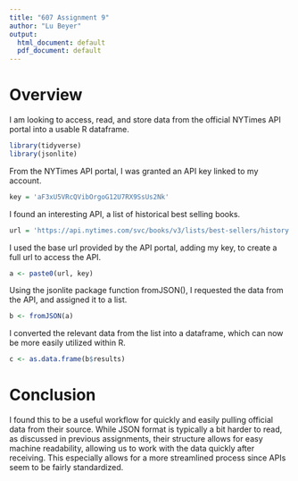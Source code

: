---
title: "607 Assignment 9"
author: "Lu Beyer"
output:
  html_document: default
  pdf_document: default
---

# Overview 
I am looking to access, read, and store data from the official NYTimes API portal into a usable R dataframe.

```{r}
library(tidyverse)
library(jsonlite)
```

From the NYTimes API portal, I was granted an API key linked to my account.
```{r}
key = 'aF3xU5VRcQVibOrgoG12U7RX9SsUs2Nk'
```

I found an interesting API, a list of historical best selling books.
```{r}
url = 'https://api.nytimes.com/svc/books/v3/lists/best-sellers/history.json?api-key='
```

I used the base url provided by the API portal, adding my key, to create a full url to access the API.
```{r}
a <- paste0(url, key)
```

Using the jsonlite package function fromJSON(), I requested the data from the API, and assigned it to a list.
```{r}
b <- fromJSON(a)
```

I converted the relevant data from the list into a dataframe, which can now be more easily utilized within R.
```{r}
c <- as.data.frame(b$results)
```

# Conclusion
I found this to be a useful workflow for quickly and easily pulling official data from their source.  While JSON format is typically a bit harder to read, as discussed in previous assignments, their structure allows for easy machine readability, allowing us to work with the data quickly after receiving.  This especially allows for a more streamlined process since APIs seem to be fairly standardized.